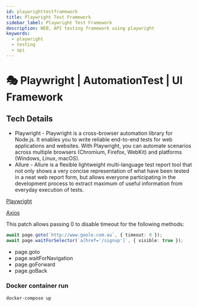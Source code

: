 ```yaml
---
id: playwrighttestframework
title: Playwright Test Framework
sidebar_label: Playwright Test Framework
description: WEB, API testing framework using playwright
keywords:
  - playwright
  - testing
  - api
---
```


# 🎭 Playwright | AutomationTest | UI Framework

## Tech Details

- Playwright - Playwright is a cross-browser automation library for Node.js. It enables you to write reliable end-to-end tests for web applications and websites. With Playwright, you can automate scenarios across multiple browsers (Chromium, Firefox, WebKit) and platforms (Windows, Linux, macOS).
- Allure - Allure is a flexible lightweight multi-language test report tool that not only shows a very concise representation of what have been tested in a neat web report form, but allows everyone participating in the development process to extract maximum of useful information from everyday execution of tests.

[Playwright](https://playwright.dev/)

[Axios](https://axios-http.com/)

This patch allows passing 0 to disable timeout for the following methods:

```typescript
await page.goto(`http://www.goole.com.au`, { timeout: 0 });
await page.waitForSelector(`a[href='/signup']`, { visible: true });
```

- page.goto
- page.waitForNavigation
- page.goForward
- page.goBack

### Docker container run

```bash
docker-compose up
```
